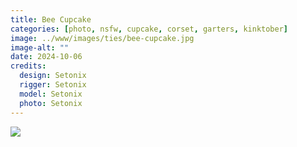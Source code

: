 ```yaml
---
title: Bee Cupcake
categories: [photo, nsfw, cupcake, corset, garters, kinktober]
image: ../www/images/ties/bee-cupcake.jpg
image-alt: ""
date: 2024-10-06
credits: 
  design: Setonix
  rigger: Setonix
  model: Setonix
  photo: Setonix
---
```


![](../www/images/ties/bee-cupcake.jpg)

